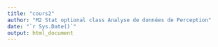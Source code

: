 ```yaml
---
title: "cours2"
author: "M2 Stat optional class Analyse de données de Perception"
date: "`r Sys.Date()`"
output: html_document
---
```

